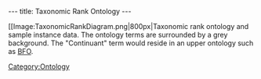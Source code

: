 ---
title: Taxonomic Rank Ontology
---

[[Image:TaxonomicRankDiagram.png|800px|Taxonomic rank ontology and sample instance data.  The ontology terms are surrounded by a grey background.  The "Continuant" term would reside in an upper ontology such as [http://www.ifomis.org/bfo BFO].

[[Category:Ontology]]